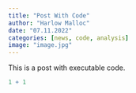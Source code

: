 ```yaml
---
title: "Post With Code"
author: "Harlow Malloc"
date: "07.11.2022"
categories: [news, code, analysis]
image: "image.jpg"
---
```


This is a post with executable code.

```r
1 + 1
```

